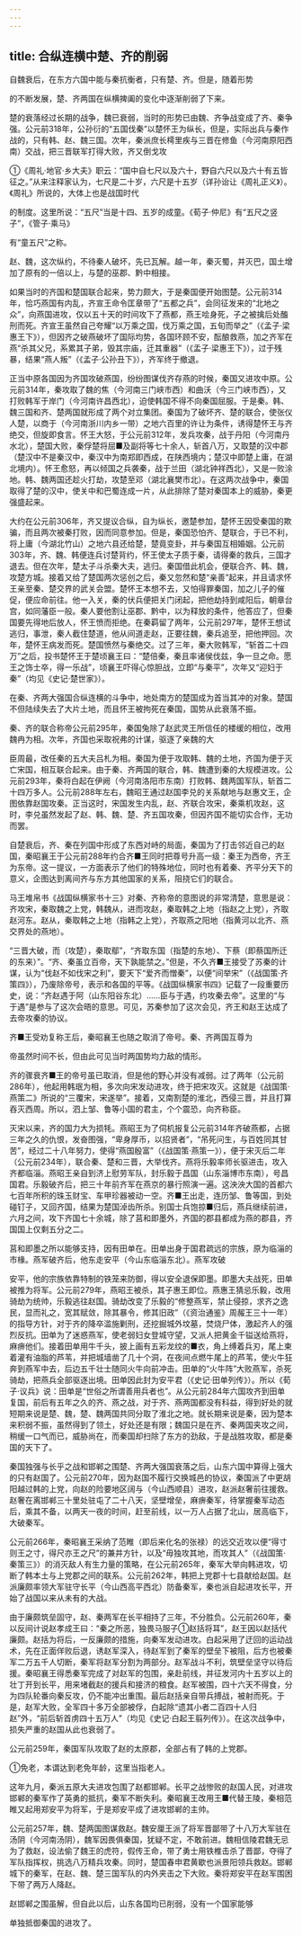 ```yaml
---
---
---
```

title: 合纵连横中楚、齐的削弱
---



自魏衰后，在东方六国中能与秦抗衡者，只有楚、齐。但是，随着形势

的不断发展，楚、齐两国在纵横捭阖的变化中逐渐削弱了下来。

楚的衰落经过长期的战争，魏已衰弱，当时的形势已由魏、齐争战变成了齐、秦争强。公元前318年，公孙衍的“五国伐秦”以楚怀王为纵长，但是，实际出兵与秦作战的，只有韩、赵、魏三国。次年，秦派庶长樗里疾与三晋在修鱼（今河南原阳西南）交战，把三晋联军打得大败，齐又倒戈攻

①《周礼·地官·乡大夫》职云：“国中自七尺以及六十，野自六尺以及六十有五皆征之。”从来注释家认为，七尺是二十岁，六尺是十五岁（详孙诒让《周礼正义》）。《周礼》所说的，大体上也是战国时代

的制度。这里所说：“五尺”当是十四、五岁的成童。《荀子·仲尼》有“五尺之竖子”，《管子·乘马》

有“童五尺”之称。

赵、魏，这次纵约，不待秦人破坏，先已瓦解。越一年，秦灭蜀，并灭巴，国土增加了原有的一倍以上，与楚的巫郡、黔中相接。

如果当时的齐国和楚国联合起来，势力颇大，于是秦国便开始图楚。公元前314年，恰巧燕国有内乱，齐宣王命令匡章带了“五都之兵”，会同征发来的“北地之众”，向燕国进攻，仅以五十天的时间攻下了燕都，燕王哙身死，子之被擒后处醢刑而死。齐宣王虽然自己夸耀“以万乘之国，伐万乘之国，五旬而举之”（《孟子·梁惠王下》），但因齐之破燕破坏了国际均势，各国环顾不安，酝酿救燕，加之齐军在燕“杀其父兄，系累其子弟，毁其宗庙，迁其重器”（《盂子·梁惠王下》），过于残暴，结果“燕人叛”（《孟子·公孙丑下》），齐军终于撤退。

正当中原各国因为齐国攻破燕国，纷纷图谋伐齐存燕的时候，秦国又进攻中原。公元前314年，秦攻取了魏的焦（今河南三门峡市西）和曲沃（今三门峡市西），又打败韩军于岸门（今河南许昌西北），迫使韩国不得不向秦国屈服。于是秦。韩、魏三国和齐、楚两国就形成了两个对立集团。秦国为了破坏齐、楚的联合，使张仪人楚，以商于（今河南浙川内乡一带）之地六百里的许让为条件，诱得楚怀王与齐绝交，但旋即食言。怀王大怒，于公元前312年，发兵攻秦，战于丹阳（今河南丹水北），楚国大败，秦俘楚将屈■及副将等七十余人，斩首八万，又取楚的汉中郡（楚汉中不是秦汉中，秦汉中为南郑即西成，在陕西境内；楚汉中即楚上庸，在湖北境内）。怀王愈怒，再以倾国之兵袭秦，战于兰田（湖北钟祥西北），又是一败涂地。韩、魏两国还趁火打劫，攻楚至邓（湖北襄樊市北）。在这两次战争中，秦国取得了楚的汉中，使关中和巴蜀连成一片，从此排除了楚对秦国本上的威胁，秦更强盛起来。

大约在公元前306年，齐又提议合纵，自为纵长，邀楚参加，楚怀王因受秦国的欺骗，而且两次被秦打败，因而同意参加。但是，秦国恐怕齐、楚联合，于已不利，将上庸（今湖北竹山）之地六县还给楚，楚竟变卦，并与秦国互相婚姻。公元前303年，齐、魏、韩便连兵讨楚背约，怀王使太子质于秦，请得秦的救兵，三国才退去。但在次年，楚太子斗杀秦大夫，逃归。秦国借此机会，便联合齐、韩、魏，攻楚方城。接着又给了楚国两次惩创之后，秦又忽然和楚“亲善”起来，并且请求怀王亲至秦、楚交界的武关会盟。楚怀王本想不去，又怕得罪秦国，加之儿子的催促，便应命前往。他一入关，秦的伏兵便把关门闭起，把他劫持到咸阳后，朝章台宫，如同藩臣一般。秦人要他割让巫郡、黔中，以为释放的条件，他答应了，但秦国要先得地后放人，怀王愤而拒绝。在秦羁留了两年，公元前297年，楚怀王想试逃归，事泄，秦人截住楚道，他从间道走赵，正要往魏，秦兵追至，把他押回。次年，楚怀王病发而死。楚国愤然与秦绝交。过了三年，秦大败韩军，“斩首二十四万”之后，投书楚怀王于楚顷襄王曰：“楚倍秦，秦且率诸侯伐兹，争一旦之命。愿王之饰士卒，得一乐战”，顷襄王吓得心惊胆战，立即“与秦平”，次年又“迎妇于秦”（均见《史记·楚世家》）。

在秦、齐两大强国合纵连横的斗争中，地处南方的楚国成为首当其冲的对象。楚国不但陆续失去了大片土地，而且怀王被拘死在秦国，国势从此衰落不振。

秦、齐的联合称帝公元前295年，秦国兔除了赵武灵王所信任的楼缓的相位，改用魏冉为相。次年，齐国也采取祝弗的计谋，驱逐了亲魏的大

臣周最，改任秦的五大夫吕札为相。秦国为便于攻取韩、魏的土地，齐国为便于灭亡宋国，相互联合起来。由于秦、齐两国的联合，韩、魏遭到秦的大规模进攻。公元前293年，秦将白起在伊阙（今河南洛阳市东南）打败韩、魏两国军队，斩首二十四万多人。公元前288年左右，魏昭王通过赵国李兑的关系献地与赵惠文王，企图依靠赵国攻秦。正当这时，宋国发生内乱，赵、齐联合攻宋，秦乘机攻赵，这时，李兑虽然发起了赵、韩、魏、楚、齐五国攻秦，但因齐国不能切实合作，无功而罢。

自楚衰后，齐、秦在列国中形成了东西对峙的局面，秦国为了打击邻近自己的赵国，秦昭襄王于公元前288年约合齐■王同时把尊号升高一级：秦王为西帝，齐王为东帝。这一提议，一方面表示了他们的特殊地位，同时也有着秦、齐平分天下的意义，企图达到离间齐与东方其他国家的关系，阻挠它们的联合。

马王堆帛书《战国纵横家书十三》对秦、齐称帝的意图说的非常清楚，意思是说：齐攻宋，秦取魏之上党，韩魏从，进而攻赵，秦取韩之上地（指赵之上党），齐取赵河东。赵从，秦取韩之上地（指韩之上党），齐取燕之阳地（指黄河以北齐、燕交界处的燕地）。

“三晋大破，而（攻楚），秦取鄢”，“齐取东国（指楚的东地）、下蔡（即蔡国所迁的东来）”。“齐、秦虽立百帝，天下孰能禁之。”但是，不久齐■王接受了苏秦的计谋，认为“伐赵不如伐宋之利”，要天下“爱齐而憎秦”，以便“间举宋”（《战国策·齐策四》），乃废除帝号，表示和各国的平等。《战国纵横家书四》记载了一段重要历史，说：“齐赵遇于阿（山东阳谷东北）……臣与于遇，约攻秦去帝”。这里的“与于遇”是参与了这次会晤的意思。可见，苏秦参加了这次会见，齐王和赵王达成了去帝攻秦的协议。

齐■王受劝复称王后，秦昭襄王也随之取消了帝号。秦、齐两国互尊为

帝虽然时间不长，但由此可见当时两国势均力敌的情形。

齐的骤衰齐■王的帝号虽已取消，但是他的野心并没有减弱。过了两年（公元前286年），他起用韩珉为相，多次向宋发动进攻，终于把宋攻灭。这就是《战国策·燕策二》所说的“三覆宋，宋遂举”。接着，又南割楚的淮北，西侵三晋，并且打算吞灭西周。所以，泗上邹、鲁等小国的君主，个个震恐，向齐称臣。

灭宋以来，齐的国力大为损牦。燕昭王为了伺机报复公元前314年齐破燕都，占据三年之久的仇恨，发奋图强，“卑身厚币，以招贤者”，“吊死问生，与百姓同其甘苦”，经过二十八年努力，使得“燕国殷富”（《战国策·燕策一》），便于宋灭后二年（公元前234年），联合秦、楚和三晋，大举伐齐。燕将乐毅率师长驱进击，攻入齐都临淄。燕昭王亲自到济上慰劳军队，封乐毅于昌国（山东淄博市东南），号昌国君。乐毅破齐后，把三十年前齐军在燕京的暴行照演一遍。这泱泱大国的首都六七百年所积的珠玉财宝、车甲珍器被动一空。齐■王出走，连历邹、鲁等国，到处碰钉子，又回齐国，结果为楚国淖齿所杀。别国士兵饱掠■归后，燕兵继续前进，六月之间，攻下齐国七十余城，除了莒和即墨外，齐国的郡县都成为燕的郡县，齐国国上仅剩五分之二。

莒和即墨之所以能够支持，因有田单在。田单出身于国君疏远的宗族，原为临淄的市椽。燕军破齐后，他东走安平（今山东临淄东北）。燕军攻破

安平，他的宗族依靠特制的铁笼来防御，得以安全退保即墨。即墨大夫战死，田单被推为将军。公元前279年，燕昭王被杀，其子惠王即位。燕惠王猜忌乐毅，改用骑劫为统帅，乐毅逃往赵国。骑劫改变了乐毅的“修整燕军，禁止侵掠，求齐之逸民，显而礼之，宽其赋敛，除其暴令，修其旧政”（《资治通鉴》周赧王三十一年）的指导方针，对于齐的降卒滥施剿刑，还挖掘城外坟墓，焚烧尸体，激起齐人的强烈反抗。田单为了迷惑燕军，使老弱妇女登城守望，又派人把黄金千镒送给燕将，麻痹他们。接着田单用牛千头，披上画有五彩龙纹的■衣，角上缚着兵刃，尾上柬着灌有油脂的芦苇，并把城墙凿了几十个洞，在夜间点燃牛尾上的芦苇，使火牛狂奔到燕军中去，后边五千壮士随同火牛向前冲击。田单的“火牛阵”大败燕军，杀死骑劫，把燕兵全部驱逐出境。田单因此封为安平君（《史记·田单列传》）。所以《荀子·议兵》说：田单是“世俗之所谓善用兵者也”。从公元前284年六国攻齐到田单复国，前后有五年之久的齐、燕之战，对于齐、燕两国都没有科益，得到好处的就短期来说是楚、魏，楚、魏两国共同分取了淮北之地。就长期来说是秦，因为楚本来积弱不振，虽然得到了领土，好处还是有限；魏国只是在齐、秦两国夹攻之间，稍缓一口气而已，威胁尚在，而秦国却扫除了东方的劲敌，于是战胜攻取，都是秦国的天下了。

秦国独强与长乎之战和邯郸之围楚、齐两大强国衰落之后，山东六国中算得上强大的只有赵国了。公元前270年，因为赵国不履行交换城邑的协议，秦国派了中更胡阳越过韩的上党，向赵的险要地区阔与（今山西顺县）进攻，赵派赵奢前往援救。赵奢在离邯郸三十里处驻屯了二十八天，坚壁增垒，麻痹秦军，待掌握秦军动态后，乘其不备，以两天一夜的时间，赶至前线，以一万人占据了北山，居高临下，大破秦军。

公元前266年，秦昭襄王采纳了范睢（即后来化名的张禄）的远交近攻以便“得寸则王之寸，得尺亦王之尺”的兼并方针，以及“毋独攻其地，而攻其人”（《战国策·秦策三》）的消灭敌人有生力量的策略，在公元前265年，秦军大举向韩进攻，切断了韩本土与上党郡之间的联系。公元前262年，韩把上党郡十七县献给赵国。赵派廉颇率领大军驻守长平（今山西高平西北）防备秦军，秦也派自起进攻长平，开始了战国以来从未有的大战。

由于廉颇筑垒固守，赵、秦两军在长平相持了三年，不分胜负。公元前260年，秦以反间计说赵孝成王曰：“秦之所恶，独畏马服子①赵括将耳”，赵王因以赵括代廉颇。赵括为将后，一反廉颇的措施，向秦军发动进攻。白起采用了迂回的运动战术，先在正面佯败后退，诱赵军深入，待赵军到了秦军的壁垒下被阻，后方也被秦军二万五千人切断，秦军将赵军分割为两部分。赵军战斗不利，筑壁垒坚守以待后援。秦昭襄王得悉秦军完成了对赵军的包围，亲赴前线，并征发河内十五岁以上的壮丁开到长平，用来堵截赵的援兵和接济的粮食。赵军被围，四十六天不得食，分为四队轮番向秦反攻，仍不能冲出重围。最后赵括亲自带兵搏战，被射而死。于是，赵军大败，全军四十多万全部被俘，白起除“遗其小者二百四十人归赵”外，“前后斩首虏四十五万人”（均见《史记·白起王翦列传》）。在这次战争中，损失严重的赵国从此也衰弱了。

公元前259年，秦国军队攻取了赵的太原郡，全部占有了韩的上党郡。

①免老，本谓达到老免年龄，这里当指老人。

这年九月，秦派五原大夫进攻包围了赵都邯郸。长平之战惨败的赵国人民，对进攻邯郸的秦军作了英勇的抵抗，秦军不断失利。秦昭襄王改用王■代替王陵，秦相范睢又起用郑安平为将军，于是郑安平成了进攻邯郸的主帅。

公元前257年，魏、楚两国图谋救赵。魏安厘王派了将军晋鄙带了十八万大军驻在汤阴（今河南汤阴），魏军因畏俱秦国，犹疑不定，不敢前进。魏相信陵君魏无忌为了救赵，设法偷了魏王的虎符，假传王命，带了勇士用铁椎击杀了晋鄙，夺得了军队指挥权，挑选八万精兵攻秦。同时，楚国春申君黄歇也派景阳领兵救赵。邯郸城下的秦军，在赵、魏、楚三国军队的内外夹击之下大败。秦将郑安平在赵军围困下带了两万人降赵。

赵邯郸之围虽解，但自此以后，山东各国均已削弱，没有一个国家能够

单独抵御秦国的进攻了。